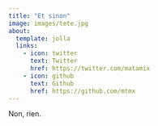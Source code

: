 ```yaml
---
title: "Et sinon"
image: images/tete.jpg
about:
  template: jolla
  links:
    - icon: twitter
      text: Twitter
      href: https://twitter.com/matamix
    - icon: github
      text: Github
      href: https://github.com/mtmx
---
```


Non, rien.
